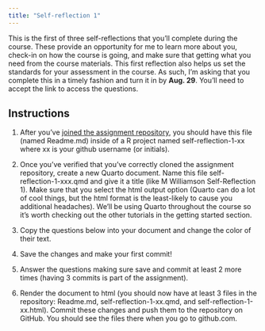 ```yaml
---
title: "Self-reflection 1"
---
```


This is the first of three self-reflections that you'll complete during the course. These provide an opportunity for me to learn more about you, check-in on how the course is going, and make sure that getting what you need from the course materials. This first reflection also helps us set the standards for your assessment in the course. As such, I'm asking that you complete this in a timely fashion and turn it in by **Aug. 29**. You'll need to accept the link to access the questions. 

## Instructions

1. After you've [joined the assignment repository](https://classroom.github.com/a/-Fxlb_oM), you should have this file (named Readme.md) inside of a R project named self-reflection-1-xx where xx is your github username (or initials).

2. Once you've verified that you've correctly cloned the assignment repository, create a new Quarto document. Name this file self-reflection-1-xxx.qmd and give it a title (like M Williamson Self-Reflection 1). Make sure that you select the html output option (Quarto can do a lot of cool things, but the html format is the least-likely to cause you additional headaches). We'll be using Quarto throughout the course so it's worth checking out the other tutorials in the getting started section.

3. Copy the questions below into your document and change the color of their text.

4. Save the changes and make your first commit!

5. Answer the questions making sure save and commit at least 2 more times (having 3 commits is part of the assignment).

6. Render the document to html (you should now have at least 3 files in the repository: Readme.md, self-reflection-1-xx.qmd, and self-reflection-1-xx.html). Commit these changes and push them to the repository on GitHub. You should see the files there when you go to github.com.